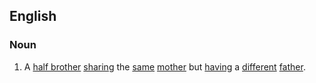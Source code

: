 {{rfd|en}}
==English==

===Noun===
{{en-noun|+|pl2qual=obsolete|uterine brethren}}

# A [[half brother]] [[sharing]] the [[same]] [[mother]] but [[having]] a [[different]] [[father]].
#: {{syn|en|womb-brother}}
#: {{hyper|en|uterine sibling}}
#: {{cot|en|uterine sister}}
